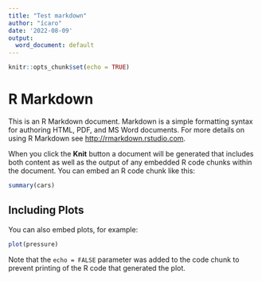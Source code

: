 ```yaml
---
title: "Test markdown"
author: "ícaro"
date: '2022-08-09'
output:
  word_document: default
---
```


```r
knitr::opts_chunk$set(echo = TRUE)
```

# R Markdown

This is an R Markdown document. Markdown is a simple formatting syntax for authoring HTML, PDF, and MS Word documents. For more details on using R Markdown see <http://rmarkdown.rstudio.com>.

When you click the **Knit** button a document will be generated that includes both content as well as the output of any embedded R code chunks within the document. You can embed an R code chunk like this:

```r
summary(cars)
```

## Including Plots

You can also embed plots, for example:


```r
plot(pressure)
```

Note that the `echo = FALSE` parameter was added to the code chunk to prevent printing of the R code that generated the plot.
